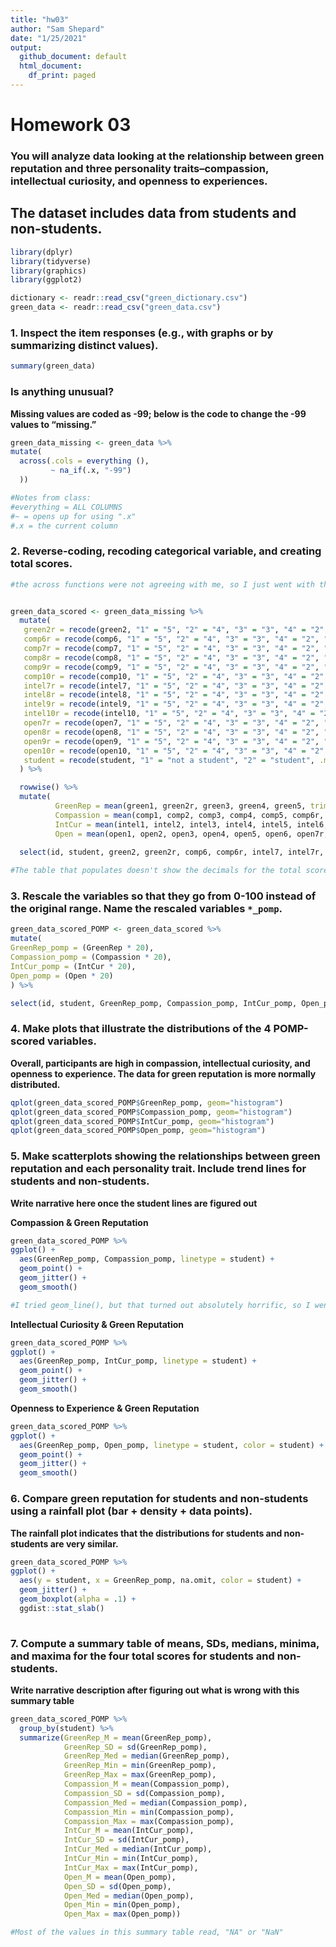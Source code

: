 ```yaml
---
title: "hw03"
author: "Sam Shepard"
date: "1/25/2021"
output:
  github_document: default
  html_document:
    df_print: paged
---
```


# Homework 03

### You will analyze data looking at the relationship between **green reputation** and three personality traits--**compassion**, **intellectual curiosity**, and **openness to experiences**.
## The dataset includes data from **students** and **non-students**.

```r
library(dplyr)
library(tidyverse)
library(graphics)
library(ggplot2)
```

```r
dictionary <- readr::read_csv("green_dictionary.csv")
green_data <- readr::read_csv("green_data.csv")
```

### 1. Inspect the item responses (e.g., with graphs or by summarizing distinct values). 
  
```r
summary(green_data)
```
  
### Is anything unusual?
**Missing values are coded as -99; below is the code to change the -99 values to "missing."**

```r
green_data_missing <- green_data %>% 
mutate(
  across(.cols = everything (),
         ~ na_if(.x, "-99")
  ))

#Notes from class:
#everything = ALL COLUMNS
#~ = opens up for using ".x"
#.x = the current column
```

### 2. Reverse-coding, recoding categorical variable, and creating total scores.

```r

#the across functions were not agreeing with me, so I just went with this super long thing.


green_data_scored <- green_data_missing %>% 
  mutate(
   green2r = recode(green2, "1" = "5", "2" = "4", "3" = "3", "4" = "2", "5" = "1", .missing = "(Unknown)"),
   comp6r = recode(comp6, "1" = "5", "2" = "4", "3" = "3", "4" = "2", "5" = "1", .missing = "(Unknown)"),
   comp7r = recode(comp7, "1" = "5", "2" = "4", "3" = "3", "4" = "2", "5" = "1", .missing = "(Unknown)"),
   comp8r = recode(comp8, "1" = "5", "2" = "4", "3" = "3", "4" = "2", "5" = "1", .missing = "(Unknown)"),
   comp9r = recode(comp9, "1" = "5", "2" = "4", "3" = "3", "4" = "2", "5" = "1", .missing = "(Unknown)"),
   comp10r = recode(comp10, "1" = "5", "2" = "4", "3" = "3", "4" = "2", "5" = "1", .missing = "(Unknown)"),
   intel7r = recode(intel7, "1" = "5", "2" = "4", "3" = "3", "4" = "2", "5" = "1", .missing = "(Unknown)"),
   intel8r = recode(intel8, "1" = "5", "2" = "4", "3" = "3", "4" = "2", "5" = "1", .missing = "(Unknown)"),
   intel9r = recode(intel9, "1" = "5", "2" = "4", "3" = "3", "4" = "2", "5" = "1", .missing = "(Unknown)"),
   intel10r = recode(intel10, "1" = "5", "2" = "4", "3" = "3", "4" = "2", "5" = "1", .missing = "(Unknown)"),
   open7r = recode(open7, "1" = "5", "2" = "4", "3" = "3", "4" = "2", "5" = "1", .missing = "(Unknown)"),
   open8r = recode(open8, "1" = "5", "2" = "4", "3" = "3", "4" = "2", "5" = "1", .missing = "(Unknown)"),
   open9r = recode(open9, "1" = "5", "2" = "4", "3" = "3", "4" = "2", "5" = "1", .missing = "(Unknown)"),
   open10r = recode(open10, "1" = "5", "2" = "4", "3" = "3", "4" = "2", "5" = "1", .missing = "(Unknown)"),
   student = recode(student, "1" = "not a student", "2" = "student", .missing = "(Unknown)")
  ) %>%

  rowwise() %>% 
  mutate(
          GreenRep = mean(green1, green2r, green3, green4, green5, trim = 0, na.rm = TRUE),
          Compassion = mean(comp1, comp2, comp3, comp4, comp5, comp6r, comp7r, comp8r, comp9r, comp10r, trim = 0, na.rm = TRUE),
          IntCur = mean(intel1, intel2, intel3, intel4, intel5, intel6, intel7r, intel8r, intel9r, intel10r, trim = 0, na.rm = TRUE),
          Open = mean(open1, open2, open3, open4, open5, open6, open7r, open8r, open9r, open10r, trim = 0, na.rm = TRUE)) %>% 
        
  select(id, student, green2, green2r, comp6, comp6r, intel7, intel7r, open7, open7r, GreenRep, Compassion, IntCur, Open)

#The table that populates doesn't show the decimals for the total scores?
```


### 3. Rescale the variables so that they go from 0-100 instead of the original range. Name the rescaled variables `*_pomp`.

```r
green_data_scored_POMP <- green_data_scored %>% 
mutate(
GreenRep_pomp = (GreenRep * 20),
Compassion_pomp = (Compassion * 20),
IntCur_pomp = (IntCur * 20),
Open_pomp = (Open * 20)
) %>% 

select(id, student, GreenRep_pomp, Compassion_pomp, IntCur_pomp, Open_pomp)

```
    
### 4. Make plots that illustrate the distributions of the 4 POMP-scored variables.

**Overall, participants are high in compassion, intellectual curiosity, and openness to experience. The data for green reputation is more normally distributed.**
  
  
```r
qplot(green_data_scored_POMP$GreenRep_pomp, geom="histogram")
qplot(green_data_scored_POMP$Compassion_pomp, geom="histogram")
qplot(green_data_scored_POMP$IntCur_pomp, geom="histogram")
qplot(green_data_scored_POMP$Open_pomp, geom="histogram")

```
  
  

### 5. Make scatterplots showing the relationships between **green reputation** and each personality trait. Include trend lines for **students** and **non-students**.

**Write narrative here once the student lines are figured out**

**Compassion & Green Reputation**  
```r
green_data_scored_POMP %>% 
ggplot() +
  aes(GreenRep_pomp, Compassion_pomp, linetype = student) +
  geom_point() +
  geom_jitter() +
  geom_smooth()

#I tried geom_line(), but that turned out absolutely horrific, so I went with geom_smooth for this draft.
```

**Intellectual Curiosity & Green Reputation**  

```r
green_data_scored_POMP %>% 
ggplot() +
  aes(GreenRep_pomp, IntCur_pomp, linetype = student) +
  geom_point() +
  geom_jitter() +
  geom_smooth()

```

**Openness to Experience & Green Reputation** 

```r
green_data_scored_POMP %>% 
ggplot() +
  aes(GreenRep_pomp, Open_pomp, linetype = student, color = student) +
  geom_point() +
  geom_jitter() +
  geom_smooth()

```





     
### 6. Compare **green reputation** for students and non-students using a **rainfall plot** (bar + density + data points).

**The rainfall plot indicates that the distributions for students and non-students are very similar.**
  
```r
green_data_scored_POMP %>%
ggplot() +
  aes(y = student, x = GreenRep_pomp, na.omit, color = student) +
  geom_jitter() +
  geom_boxplot(alpha = .1) +
  ggdist::stat_slab()
  
```
 
### 7. Compute a summary table of means, SDs, medians, minima, and maxima for the four total scores for students and non-students.

**Write narrative description after figuring out what is wrong with this summary table**
  
```r
green_data_scored_POMP %>% 
  group_by(student) %>% 
  summarize(GreenRep_M = mean(GreenRep_pomp),
            GreenRep_SD = sd(GreenRep_pomp),
            GreenRep_Med = median(GreenRep_pomp),
            GreenRep_Min = min(GreenRep_pomp),
            GreenRep_Max = max(GreenRep_pomp),
            Compassion_M = mean(Compassion_pomp),
            Compassion_SD = sd(Compassion_pomp),
            Compassion_Med = median(Compassion_pomp),
            Compassion_Min = min(Compassion_pomp),
            Compassion_Max = max(Compassion_pomp),
            IntCur_M = mean(IntCur_pomp),
            IntCur_SD = sd(IntCur_pomp),
            IntCur_Med = median(IntCur_pomp),
            IntCur_Min = min(IntCur_pomp),
            IntCur_Max = max(IntCur_pomp),
            Open_M = mean(Open_pomp),
            Open_SD = sd(Open_pomp),
            Open_Med = median(Open_pomp),
            Open_Min = min(Open_pomp),
            Open_Max = max(Open_pomp))

#Most of the values in this summary table read, "NA" or "NaN"
```
